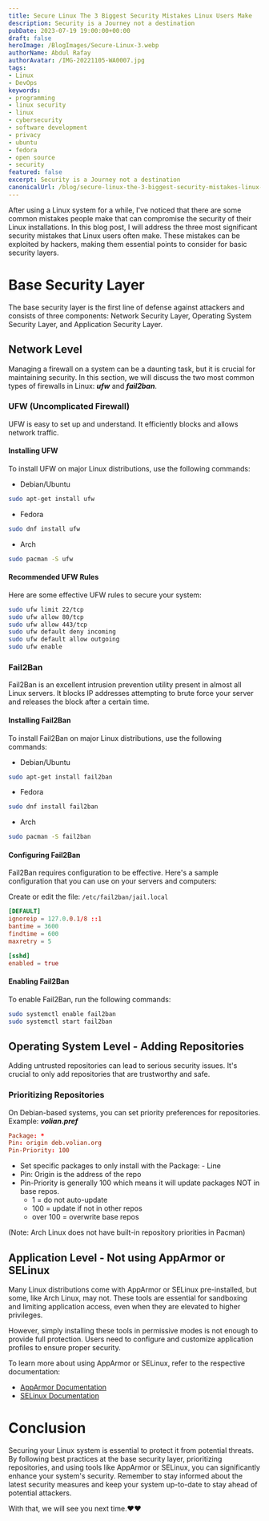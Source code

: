 ```yaml
---
title: Secure Linux The 3 Biggest Security Mistakes Linux Users Make
description: Security is a Journey not a destination
pubDate: 2023-07-19 19:00:00+00:00
draft: false
heroImage: /BlogImages/Secure-Linux-3.webp
authorName: Abdul Rafay
authorAvatar: /IMG-20221105-WA0007.jpg
tags:
- Linux
- DevOps
keywords:
- programming
- linux security
- linux
- cybersecurity
- software development
- privacy
- ubuntu
- fedora
- open source
- security
featured: false
excerpt: Security is a Journey not a destination
canonicalUrl: /blog/secure-linux-the-3-biggest-security-mistakes-linux-users-make
---
```

After using a Linux system for a while, I've noticed that there are some common mistakes people make that can compromise the security of their Linux installations. In this blog post, I will address the three most significant security mistakes that Linux users often make. These mistakes can be exploited by hackers, making them essential points to consider for basic security layers.

# Base Security Layer

The base security layer is the first line of defense against attackers and consists of three components: Network Security Layer, Operating System Security Layer, and Application Security Layer.

## Network Level

Managing a firewall on a system can be a daunting task, but it is crucial for maintaining security. In this section, we will discuss the two most common types of firewalls in Linux: **_ufw_** and **_fail2ban_**.

### UFW (Uncomplicated Firewall)

UFW is easy to set up and understand. It efficiently blocks and allows network traffic.

#### Installing UFW

To install UFW on major Linux distributions, use the following commands:

- Debian/Ubuntu

```bash
sudo apt-get install ufw
```

- Fedora

```bash
sudo dnf install ufw
```

- Arch

```bash
sudo pacman -S ufw
```

#### Recommended UFW Rules

Here are some effective UFW rules to secure your system:

```bash
sudo ufw limit 22/tcp
sudo ufw allow 80/tcp
sudo ufw allow 443/tcp
sudo ufw default deny incoming
sudo ufw default allow outgoing
sudo ufw enable
```

### Fail2Ban

Fail2Ban is an excellent intrusion prevention utility present in almost all Linux servers. It blocks IP addresses attempting to brute force your server and releases the block after a certain time.

#### Installing Fail2Ban

To install Fail2Ban on major Linux distributions, use the following commands:

- Debian/Ubuntu

```bash
sudo apt-get install fail2ban
```

- Fedora

```bash
sudo dnf install fail2ban
```

- Arch

```bash
sudo pacman -S fail2ban
```

#### Configuring Fail2Ban

Fail2Ban requires configuration to be effective. Here's a sample configuration that you can use on your servers and computers:

Create or edit the file: `/etc/fail2ban/jail.local`

```conf
[DEFAULT]
ignoreip = 127.0.0.1/8 ::1
bantime = 3600
findtime = 600
maxretry = 5

[sshd]
enabled = true
```

#### Enabling Fail2Ban

To enable Fail2Ban, run the following commands:

```bash
sudo systemctl enable fail2ban
sudo systemctl start fail2ban
```

## Operating System Level - Adding Repositories

Adding untrusted repositories can lead to serious security issues. It's crucial to only add repositories that are trustworthy and safe.

### Prioritizing Repositories

On Debian-based systems, you can set priority preferences for repositories. Example: **_volian.pref_**

```conf
Package: *
Pin: origin deb.volian.org
Pin-Priority: 100
```

- Set specific packages to only install with the Package: - Line
- Pin: Origin is the address of the repo
- Pin-Priority is generally 100 which means it will update packages NOT in base repos.
  - 1 = do not auto-update
  - 100 = update if not in other repos
  - over 100 = overwrite base repos

(Note: Arch Linux does not have built-in repository priorities in Pacman)

## Application Level - Not using AppArmor or SELinux

Many Linux distributions come with AppArmor or SELinux pre-installed, but some, like Arch Linux, may not. These tools are essential for sandboxing and limiting application access, even when they are elevated to higher privileges.

However, simply installing these tools in permissive modes is not enough to provide full protection. Users need to configure and customize application profiles to ensure proper security.

To learn more about using AppArmor or SELinux, refer to the respective documentation:

- [AppArmor Documentation](https://gitlab.com/apparmor/apparmor/-/wikis/Documentation)
- [SELinux Documentation](https://access.redhat.com/documentation/en-us/red_hat_enterprise_linux/7/html/selinux_users_and_administrators_guide/index)

# Conclusion

Securing your Linux system is essential to protect it from potential threats. By following best practices at the base security layer, prioritizing repositories, and using tools like AppArmor or SELinux, you can significantly enhance your system's security. Remember to stay informed about the latest security measures and keep your system up-to-date to stay ahead of potential attackers.

With that, we will see you next time.❤️❤️
